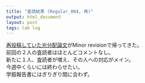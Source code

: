 ```yaml
---
title: "査読結果 (Regular_004, 再)"
output: html_document
layout: post
tags: lab log
---
```


[再投稿していた光分配論文](https://keachmurakami.github.io/2017/03/11/Pub_photon_share.html)がMinor revisionで帰ってきた。  
前回の２人の査読者はほとんどコメントなし。  
新たに１人、査読者が増え、その人への対応がメイン。  
今週中くらいには終わらせたい。  
学振報告書にはぎりぎり間に合わず。  